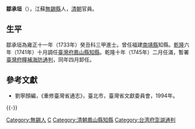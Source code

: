 '''鄒承垣'''（{{bd|？||？||Zou鄒}}），江蘇[[無錫縣|無錫縣]]人，[[清朝|清朝]]官員。

== 生平 ==
鄒承垣為雍正十一年（1733年）癸丑科三甲進士。曾任福建[[南靖縣|南靖縣]]知縣。[[乾隆|乾隆]]六年（1741年）十月調任[[臺灣府|臺灣府]][[鳳山縣知縣|鳳山縣知縣]]。乾隆十年（1745年）二月任滿，暫署[[臺灣府糧補海防通判|臺灣府糧補海防通判]]，同年四月卸任。

==參考文獻==
*劉寧顏編，《重修臺灣省通志》，臺北市，臺灣省文獻委員會，1994年。

{{-}}
{{start box}}
{{s-off}}
{{Succession box|[[程芳|程芳]]|[[呂鍾琇|呂鍾琇]]|[[臺灣府|臺灣府]][[鳳山縣知縣|鳳山縣知縣]]|<small>[[乾隆|乾隆]]六年（1741年）上任</small>}}
{{Succession box|[[費應豫|費應豫]]|[[汪天來|汪天來]]|[[臺灣府糧補海防通判|臺灣府糧補海防通判]]（澎湖通判）|<small>[[乾隆|乾隆]]十年（1745年）署任</small>}}
{{end box}}

{{雍正十一年癸丑科殿試金榜}}

{{Authority control}}

{{DEFAULTSORT:Zou鄒}}
[[Category:無錫人|Category:無錫人]]
[[Category:鄒姓|C]]
[[Category:清朝鳳山縣知縣|Category:清朝鳳山縣知縣]]
[[Category:台湾府澎湖通判|Category:台湾府澎湖通判]]